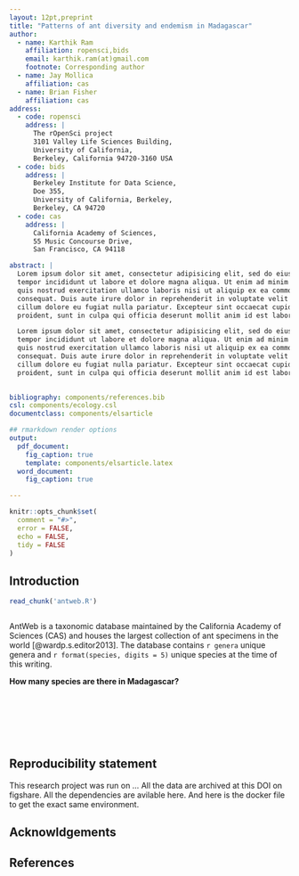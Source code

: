 ```yaml
---
layout: 12pt,preprint
title: "Patterns of ant diversity and endemism in Madagascar"
author:
  - name: Karthik Ram
    affiliation: ropensci,bids
    email: karthik.ram(at)gmail.com
    footnote: Corresponding author
  - name: Jay Mollica
    affiliation: cas
  - name: Brian Fisher
    affiliation: cas
address:
  - code: ropensci
    address: | 
      The rOpenSci project
      3101 Valley Life Sciences Building,
      University of California,
      Berkeley, California 94720-3160 USA
  - code: bids
    address: | 
      Berkeley Institute for Data Science,
      Doe 355,
      University of California, Berkeley,
      Berkeley, CA 94720
  - code: cas
    address: | 
      California Academy of Sciences,
      55 Music Concourse Drive,
      San Francisco, CA 94118

abstract: |
  Lorem ipsum dolor sit amet, consectetur adipisicing elit, sed do eiusmod
  tempor incididunt ut labore et dolore magna aliqua. Ut enim ad minim veniam,
  quis nostrud exercitation ullamco laboris nisi ut aliquip ex ea commodo
  consequat. Duis aute irure dolor in reprehenderit in voluptate velit esse
  cillum dolore eu fugiat nulla pariatur. Excepteur sint occaecat cupidatat non
  proident, sunt in culpa qui officia deserunt mollit anim id est laborum.

  Lorem ipsum dolor sit amet, consectetur adipisicing elit, sed do eiusmod
  tempor incididunt ut labore et dolore magna aliqua. Ut enim ad minim veniam,
  quis nostrud exercitation ullamco laboris nisi ut aliquip ex ea commodo
  consequat. Duis aute irure dolor in reprehenderit in voluptate velit esse
  cillum dolore eu fugiat nulla pariatur. Excepteur sint occaecat cupidatat non
  proident, sunt in culpa qui officia deserunt mollit anim id est laborum.
  

bibliography: components/references.bib
csl: components/ecology.csl
documentclass: components/elsarticle

## rmarkdown render options
output:
  pdf_document:
    fig_caption: true
    template: components/elsarticle.latex
  word_document:
    fig_caption: true

---
```



```r
knitr::opts_chunk$set(
  comment = "#>",
  error = FALSE,
  echo = FALSE,
  tidy = FALSE
)
```

\newpage

Introduction
----------------

```r
read_chunk('antweb.R')
```

```r
```

AntWeb is a taxonomic database maintained by the California Academy of Sciences (CAS) and houses the largest collection of ant specimens in the world [@wardp.s.editor2013]. The database contains `r genera` unique genera and `r format(species, digits = 5)` unique species at the time of this writing. 

__How many species are there in Madagascar?__

```r
```

```r
```

```r
```

```r
```

```r
```

```r
```

```r
```


Reproducibility statement
--------------------------
This research project was run on ...
All the data are archived at this DOI on figshare.
All the dependencies are avilable here.
And here is the docker file to get the exact same environment.


Acknowldgements
--------------------------



References
-------------

